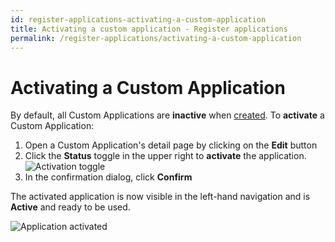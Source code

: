 ```yaml
---
id: register-applications-activating-a-custom-application
title: Activating a custom application - Register applications
permalink: /register-applications/activating-a-custom-application
---
```



<NotificationFeature flag="beta" />

# Activating a Custom Application

By default, all Custom Applications are **inactive** when [created](./configuring-a-custom-application). To **activate** a Custom Application:

1. Open a Custom Application's detail page by clicking on the **Edit** button
2. Click the **Status** toggle in the upper right to **activate** the application.
   ![Activation toggle](/assets/custom-applications/mc-apps-activation.png)
3. In the confirmation dialog, click **Confirm**

The activated application is now visible in the left-hand navigation and is **Active** and ready to be used.

![Application activated](/assets/custom-applications/mc-apps-activated.png)
